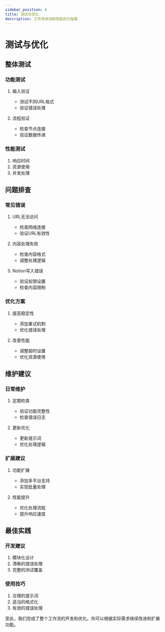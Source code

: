 ```yaml
---
sidebar_position: 6
title: 测试与优化
description: 工作流测试和性能优化指南
---
```


# 测试与优化

## 整体测试

### 功能测试
1. 输入验证
   - 测试不同URL格式
   - 验证错误处理

2. 流程验证
   - 检查节点连接
   - 验证数据传递

### 性能测试
1. 响应时间
2. 资源使用
3. 并发处理

## 问题排查

### 常见错误
1. URL无法访问
   - 检查网络连接
   - 验证URL有效性

2. 内容处理失败
   - 检查内容格式
   - 调整处理逻辑

3. Notion写入错误
   - 验证权限设置
   - 检查内容限制

### 优化方案
1. 提高稳定性
   - 添加重试机制
   - 优化错误处理

2. 改善性能
   - 调整超时设置
   - 优化资源使用

## 维护建议

### 日常维护
1. 定期检查
   - 验证功能完整性
   - 检查错误日志

2. 更新优化
   - 更新提示词
   - 优化处理逻辑

### 扩展建议
1. 功能扩展
   - 添加多平台支持
   - 实现批量处理

2. 性能提升
   - 优化处理流程
   - 提升响应速度

## 最佳实践

### 开发建议
1. 模块化设计
2. 清晰的错误处理
3. 完整的测试覆盖

### 使用技巧
1. 合理的提示词
2. 适当的格式化
3. 有效的错误处理

至此，我们完成了整个工作流的开发和优化。你可以根据实际需求继续改进和扩展功能。